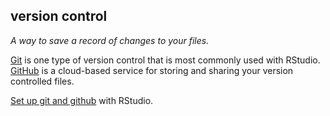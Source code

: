 ## version control

<dfn>A way to save a record of changes to your files.</dfn>

[Git](g.html#git) is one type of version control that is most commonly used with RStudio. [GitHub](g.html#github) is a cloud-based service for storing and sharing your version controlled files.

[Set up git and github](https://debruine.github.io/tutorials/git-and-github.html) with RStudio.